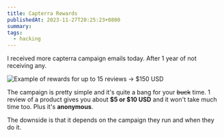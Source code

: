 ```yaml
---
title: Capterra Rewards
publishedAt: 2023-11-27T20:25:23+0800
summary:
tags:
  - hacking
---
```


I received more capterra campaign emails today. After 1 year of not receiving any.

<Image
  src="/images/capterra.png"
  alt="Example of rewards for up to 15 reviews -> $150 USD"
/>

The campaign is pretty simple and it's quite a bang for your ~~buck~~ time.
1 review of a product gives you about **$5 or $10 USD** and it won't take much time too. Plus it's **anonymous**.

The downside is that it depends on the campaign they run and when they do it.
